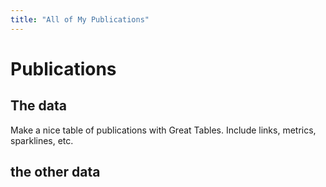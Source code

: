 ```yaml
---
title: "All of My Publications"
---
```


# Publications

## The data

Make a nice table of publications with Great Tables. Include links, metrics, sparklines, etc.


## the other data

